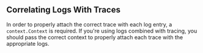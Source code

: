 ## Correlating Logs With Traces

In order to properly attach the correct trace with each log entry, a `context.Context` is required.
If you're using logs combined with tracing, you should pass the correct context to properly attach each trace with the appropriate logs.